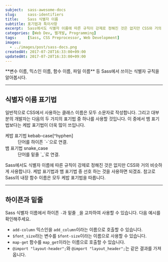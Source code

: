 ```yaml
---
subject:  sass-awesome-docs
slug:     sass-identifiers
title:    Sass 식별자 이름
subtitle: 표기법과 특이사항
excerpt:  Sass에서도 식별자 이름에 따른 규칙이 강제로 정해진 것은 없지만 CSS와 거의 비슷하게 사용합니다.
categories: [Web Dev, 웹개발, Programming]
tags:     [Sass, CSS Preprocessor, Web Development]
images:
  - ../images/post/sass-docs.png
createdAt: 2017-07-28T16:33:00+09:00
updatedAt: 2017-07-28T16:33:00+09:00
---
```


<div className="lead">
    **변수 이름, 믹스인 이름, 함수 이름, 파일 이름** 등 Sass에서 쓰이는 식별자 규칙을 알아봅시다.
</div>

***

## 식별자 이름 표기법
일반적으로 CSS에서 사용하는 클래스 이름은 모두 소문자로 작성합니다. 그리고 대부분의 개발자는 다음의 두 가지의 표기법 중 하나를 사용할 것입니다.
이 중에서 뱀 표기법보다는 케밥 표기법이 더욱 많이 쓰입니다.

<dl>
    <dt>케밥 표기법 <SideBySide>kebab-case</SideBySide>[^hyphen]</dt>
    <dd>단어를 하이픈 `-`으로 연결.</dd>
    <dt>뱀 표기법 <SideBySide>snake_case</SideBySide></dt>
    <dd>단어를 밑줄 `_`로 연결.</dd>
</dl>

Sass에서도 식별자 이름에 따른 규칙이 강제로 정해진 것은 없지만 CSS와 거의 비슷하게 사용합니다.
케밥 표기법과 뱀 표기법 중 선호 하는 것을 사용하면 되겠죠.
참고로 Sass의 내장 함수 이름은 모두 케밥 표기법을 따릅니다. 

***

## 하이픈과 밑줄
Sass 식별자 이름에서 하이픈 `-`과 밑줄 `_`을 교차하여 사용할 수 있습니다. 
다음 예시를 확인해주세요.

- `add-column` 믹스인을 `add_column`이라는 이름으로 호출할 수 있습니다.
- `$font_size`라는 변수를 `$font-size`이라는 이름으로 사용할 수 있습니다.
- `map-get` 함수를 `map_get`이라는 이름으로 호출할 수 있습니다.
- `@import "layout-header";`와 `@import "layout_header";`는 같은 결과를 가져옵니다.


[^hyphen]: 이 표기법은 정해진 하나의 명칭은 없지만 jQuery, lodash, Vuejs 등 다양한 곳에서 kebab-case라고 부릅니다. lisp-case, spinal-case 라고도 합니다.

